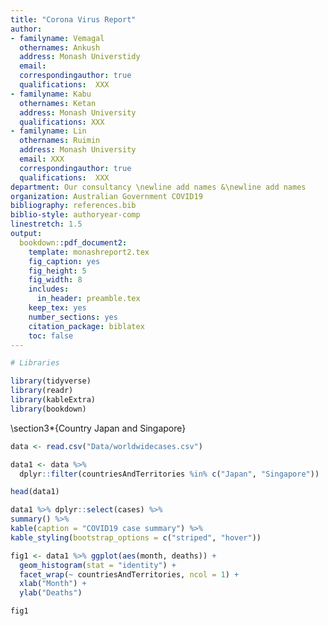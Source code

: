 ```yaml
---
title: "Corona Virus Report"
author:
- familyname: Vemagal
  othernames: Ankush
  address: Monash Universtidy
  email: 
  correspondingauthor: true
  qualifications:  XXX
- familyname: Kabu
  othernames: Ketan
  address: Monash University
  qualifications: XXX
- familyname: Lin
  othernames: Ruimin
  address: Monash University
  email: XXX
  correspondingauthor: true
  qualifications:  XXX
department: Our consultancy \newline add names &\newline add names
organization: Australian Government COVID19
bibliography: references.bib
biblio-style: authoryear-comp
linestretch: 1.5
output:
  bookdown::pdf_document2:
    template: monashreport2.tex
    fig_caption: yes
    fig_height: 5
    fig_width: 8
    includes:
      in_header: preamble.tex
    keep_tex: yes
    number_sections: yes
    citation_package: biblatex
    toc: false
---
```


```r
# Libraries

library(tidyverse)
library(readr)
library(kableExtra)
library(bookdown)

```



\section*{Country XX1 and YY1"}

\section*{Country XX2 and YY2}

\section3*{Country Japan and Singapore}

```r
data <- read.csv("Data/worldwidecases.csv")
```

```r

data1 <- data %>% 
  dplyr::filter(countriesAndTerritories %in% c("Japan", "Singapore"))

head(data1)
```

```r
data1 %>% dplyr::select(cases) %>%
summary() %>%
kable(caption = "COVID19 case summary") %>%
kable_styling(bootstrap_options = c("striped", "hover"))
```

```r
fig1 <- data1 %>% ggplot(aes(month, deaths)) + 
  geom_histogram(stat = "identity") + 
  facet_wrap(~ countriesAndTerritories, ncol = 1) +
  xlab("Month") + 
  ylab("Deaths")

fig1
```


